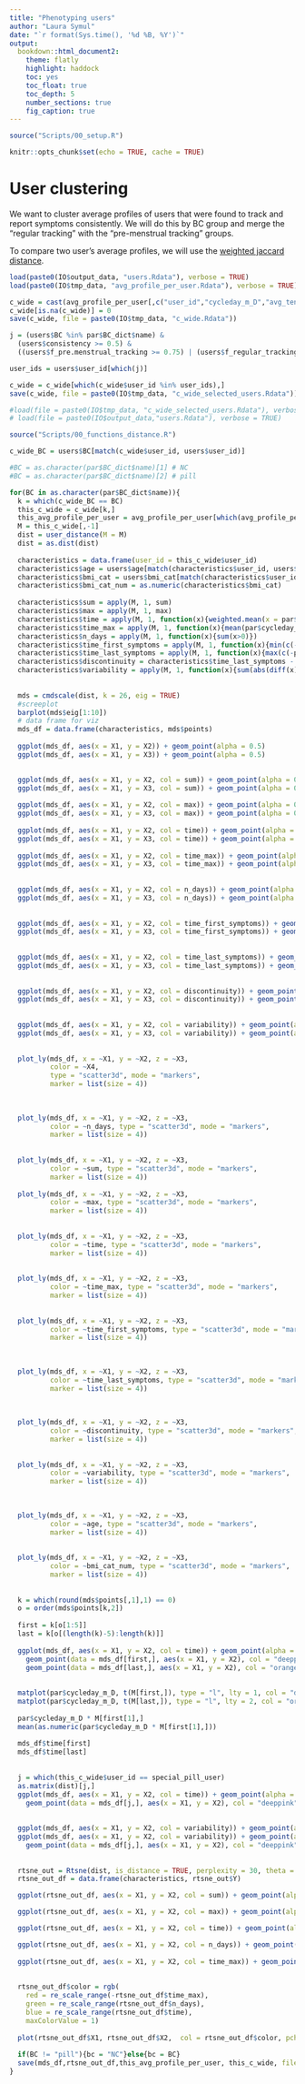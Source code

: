 ```yaml
---
title: "Phenotyping users"
author: "Laura Symul"
date: "`r format(Sys.time(), '%d %B, %Y')`"
output: 
  bookdown::html_document2: 
    theme: flatly
    highlight: haddock
    toc: yes
    toc_float: true
    toc_depth: 5
    number_sections: true
    fig_caption: true
---
```


```r
source("Scripts/00_setup.R")
```


```r
knitr::opts_chunk$set(echo = TRUE, cache = TRUE)
```

# User clustering

We want to cluster average profiles of users that were found to track and report symptoms consistently. 
We will do this by BC group and merge the "regular tracking" with the "pre-menstrual tracking" groups.

To compare two user's average profiles, we will use the [weighted jaccard distance](https://en.wikipedia.org/wiki/Jaccard_index). 


```r
load(paste0(IO$output_data, "users.Rdata"), verbose = TRUE)
load(paste0(IO$tmp_data, "avg_profile_per_user.Rdata"), verbose = TRUE)
```




```r
c_wide = cast(avg_profile_per_user[,c("user_id","cycleday_m_D","avg_tender_breast")], user_id ~ cycleday_m_D)
c_wide[is.na(c_wide)] = 0
save(c_wide, file = paste0(IO$tmp_data, "c_wide.Rdata"))
```



```r

j = (users$BC %in% par$BC_dict$name) &
  (users$consistency >= 0.5) &
  ((users$f_pre.menstrual_tracking >= 0.75) | (users$f_regular_tracking >= 0.75))

user_ids = users$user_id[which(j)]

c_wide = c_wide[which(c_wide$user_id %in% user_ids),]
save(c_wide, file = paste0(IO$tmp_data, "c_wide_selected_users.Rdata"))


```



```r
#load(file = paste0(IO$tmp_data, "c_wide_selected_users.Rdata"), verbose = TRUE)
# load(file = paste0(IO$output_data,"users.Rdata"), verbose = TRUE)

source("Scripts/00_functions_distance.R")

c_wide_BC = users$BC[match(c_wide$user_id, users$user_id)]

#BC = as.character(par$BC_dict$name)[1] # NC
#BC = as.character(par$BC_dict$name)[2] # pill

for(BC in as.character(par$BC_dict$name)){
  k = which(c_wide_BC == BC)
  this_c_wide = c_wide[k,]
  this_avg_profile_per_user = avg_profile_per_user[which(avg_profile_per_user$user_id %in% this_c_wide$user_id),]
  M = this_c_wide[,-1]
  dist = user_distance(M = M)
  dist = as.dist(dist)
  
  characteristics = data.frame(user_id = this_c_wide$user_id)
  characteristics$age = users$age[match(characteristics$user_id, users$user_id)]
  characteristics$bmi_cat = users$bmi_cat[match(characteristics$user_id, users$user_id)]
  characteristics$bmi_cat_num = as.numeric(characteristics$bmi_cat)
  
  characteristics$sum = apply(M, 1, sum)
  characteristics$max = apply(M, 1, max)
  characteristics$time = apply(M, 1, function(x){weighted.mean(x = par$cycleday_m_D, w = x)})
  characteristics$time_max = apply(M, 1, function(x){mean(par$cycleday_m_D[x==max(x)])})
  characteristics$n_days = apply(M, 1, function(x){sum(x>0)})
  characteristics$time_first_symptoms = apply(M, 1, function(x){min(c(-par$D:par$Df)[x>0], na.rm = TRUE)})
  characteristics$time_last_symptoms = apply(M, 1, function(x){max(c(-par$D:par$Df)[x>0], na.rm = TRUE)})
  characteristics$discontinuity = characteristics$time_last_symptoms -  characteristics$time_first_symptoms  - characteristics$n_days 
  characteristics$variability = apply(M, 1, function(x){sum(abs(diff(x)))}) # sum(rle(sign(diff(x)))$values == -1)
  
  
  mds = cmdscale(dist, k = 26, eig = TRUE)
  #screeplot
  barplot(mds$eig[1:10])
  # data frame for viz
  mds_df = data.frame(characteristics, mds$points)
  
  ggplot(mds_df, aes(x = X1, y = X2)) + geom_point(alpha = 0.5)
  ggplot(mds_df, aes(x = X1, y = X3)) + geom_point(alpha = 0.5)
  

  ggplot(mds_df, aes(x = X1, y = X2, col = sum)) + geom_point(alpha = 0.5)
  ggplot(mds_df, aes(x = X1, y = X3, col = sum)) + geom_point(alpha = 0.5)
  
  ggplot(mds_df, aes(x = X1, y = X2, col = max)) + geom_point(alpha = 0.5)
  ggplot(mds_df, aes(x = X1, y = X3, col = max)) + geom_point(alpha = 0.5)
  
  ggplot(mds_df, aes(x = X1, y = X2, col = time)) + geom_point(alpha = 0.5)
  ggplot(mds_df, aes(x = X1, y = X3, col = time)) + geom_point(alpha = 0.5)
  
  ggplot(mds_df, aes(x = X1, y = X2, col = time_max)) + geom_point(alpha = 0.5)
  ggplot(mds_df, aes(x = X1, y = X3, col = time_max)) + geom_point(alpha = 0.5)
  
  
  ggplot(mds_df, aes(x = X1, y = X2, col = n_days)) + geom_point(alpha = 0.5)
  ggplot(mds_df, aes(x = X1, y = X3, col = n_days)) + geom_point(alpha = 0.5)
  
  
  ggplot(mds_df, aes(x = X1, y = X2, col = time_first_symptoms)) + geom_point(alpha = 0.5)
  ggplot(mds_df, aes(x = X1, y = X3, col = time_first_symptoms)) + geom_point(alpha = 0.5)
  
  
  ggplot(mds_df, aes(x = X1, y = X2, col = time_last_symptoms)) + geom_point(alpha = 0.5)
  ggplot(mds_df, aes(x = X1, y = X3, col = time_last_symptoms)) + geom_point(alpha = 0.5)
  
  
  ggplot(mds_df, aes(x = X1, y = X2, col = discontinuity)) + geom_point(alpha = 0.5)
  ggplot(mds_df, aes(x = X1, y = X3, col = discontinuity)) + geom_point(alpha = 0.5)
  
  
  ggplot(mds_df, aes(x = X1, y = X2, col = variability)) + geom_point(alpha = 0.5)
  ggplot(mds_df, aes(x = X1, y = X3, col = variability)) + geom_point(alpha = 0.5)
  
  
  plot_ly(mds_df, x = ~X1, y = ~X2, z = ~X3,
          color = ~X4,
          type = "scatter3d", mode = "markers",
          marker = list(size = 4))
  
  
  
  plot_ly(mds_df, x = ~X1, y = ~X2, z = ~X3, 
          color = ~n_days, type = "scatter3d", mode = "markers",
          marker = list(size = 4))
  
  
  plot_ly(mds_df, x = ~X1, y = ~X2, z = ~X3, 
          color = ~sum, type = "scatter3d", mode = "markers",
          marker = list(size = 4))
  
  plot_ly(mds_df, x = ~X1, y = ~X2, z = ~X3, 
          color = ~max, type = "scatter3d", mode = "markers",
          marker = list(size = 4))
  
  
  plot_ly(mds_df, x = ~X1, y = ~X2, z = ~X3, 
          color = ~time, type = "scatter3d", mode = "markers",
          marker = list(size = 4))
  
  
  plot_ly(mds_df, x = ~X1, y = ~X2, z = ~X3, 
          color = ~time_max, type = "scatter3d", mode = "markers",
          marker = list(size = 4))
  
  
  plot_ly(mds_df, x = ~X1, y = ~X2, z = ~X3, 
          color = ~time_first_symptoms, type = "scatter3d", mode = "markers",
          marker = list(size = 4))
  
  
  
  plot_ly(mds_df, x = ~X1, y = ~X2, z = ~X3, 
          color = ~time_last_symptoms, type = "scatter3d", mode = "markers",
          marker = list(size = 4))
  
  
  
  plot_ly(mds_df, x = ~X1, y = ~X2, z = ~X3, 
          color = ~discontinuity, type = "scatter3d", mode = "markers",
          marker = list(size = 4))
  
  
  plot_ly(mds_df, x = ~X1, y = ~X2, z = ~X3, 
          color = ~variability, type = "scatter3d", mode = "markers",
          marker = list(size = 4))
  
  
  
  plot_ly(mds_df, x = ~X1, y = ~X2, z = ~X3, 
          color = ~age, type = "scatter3d", mode = "markers",
          marker = list(size = 4))
  
  
  plot_ly(mds_df, x = ~X1, y = ~X2, z = ~X3, 
          color = ~bmi_cat_num, type = "scatter3d", mode = "markers",
          marker = list(size = 4))
  
  
  k = which(round(mds$points[,1],1) == 0) 
  o = order(mds$points[k,2])
  
  first = k[o[1:5]]
  last = k[o[(length(k)-5):length(k)]]
  
  ggplot(mds_df, aes(x = X1, y = X2, col = time)) + geom_point(alpha = 0.5)+
    geom_point(data = mds_df[first,], aes(x = X1, y = X2), col = "deeppink", shape = "+", size = 3)+
    geom_point(data = mds_df[last,], aes(x = X1, y = X2), col = "orange", shape = "+", size = 3)
  
  
  matplot(par$cycleday_m_D, t(M[first,]), type = "l", lty = 1, col = "deeppink")
  matplot(par$cycleday_m_D, t(M[last,]), type = "l", lty = 2, col = "orange", add = TRUE)
  
  par$cycleday_m_D * M[first[1],]
  mean(as.numeric(par$cycleday_m_D * M[first[1],]))
  
  mds_df$time[first]
  mds_df$time[last]
  
  
  j = which(this_c_wide$user_id == special_pill_user)
  as.matrix(dist)[j,]
  ggplot(mds_df, aes(x = X1, y = X2, col = time)) + geom_point(alpha = 0.5)+
    geom_point(data = mds_df[j,], aes(x = X1, y = X2), col = "deeppink", shape = "+", size = 3)
  
  
  ggplot(mds_df, aes(x = X1, y = X2, col = variability)) + geom_point(alpha = 0.5)
  ggplot(mds_df, aes(x = X1, y = X2, col = variability)) + geom_point(alpha = 0.5)+
    geom_point(data = mds_df[j,], aes(x = X1, y = X2), col = "deeppink", shape = "+", size = 3)
  
  
  rtsne_out = Rtsne(dist, is_distance = TRUE, perplexity = 30, theta = 0.5)
  rtsne_out_df = data.frame(characteristics, rtsne_out$Y)

  ggplot(rtsne_out_df, aes(x = X1, y = X2, col = sum)) + geom_point(alpha = 0.5)

  ggplot(rtsne_out_df, aes(x = X1, y = X2, col = max)) + geom_point(alpha = 0.5)

  ggplot(rtsne_out_df, aes(x = X1, y = X2, col = time)) + geom_point(alpha = 0.5)

  ggplot(rtsne_out_df, aes(x = X1, y = X2, col = n_days)) + geom_point(alpha = 0.5)
  
  ggplot(rtsne_out_df, aes(x = X1, y = X2, col = time_max)) + geom_point(alpha = 0.5)
  
  
  rtsne_out_df$color = rgb(
    red = re_scale_range(-rtsne_out_df$time_max), 
    green = re_scale_range(rtsne_out_df$n_days), 
    blue = re_scale_range(rtsne_out_df$time),
    maxColorValue = 1)
  
  plot(rtsne_out_df$X1, rtsne_out_df$X2,  col = rtsne_out_df$color, pch = 16, cex = 0.5)
  
  if(BC != "pill"){bc = "NC"}else{bc = BC}
  save(mds_df,rtsne_out_df,this_avg_profile_per_user, this_c_wide, file = paste0(IO$tmp_data,"user_phenotyping_",bc,".Rdata"))
}

```





